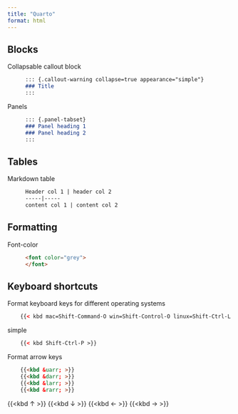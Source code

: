 ```yaml
---
title: "Quarto"
format: html
---
```


## Blocks

Collapsable callout block 
: ```md
::: {.callout-warning collapse=true appearance="simple"}  
### Title 
:::
```

Panels
: ```md
::: {.panel-tabset}
### Panel heading 1
### Panel heading 2
:::
```

## Tables

Markdown table
: ```md
Header col 1 | header col 2 
-----|-----
content col 1 | content col 2
```

## Formatting

Font-color
: ```html
<font color="grey">
</font>
```

## Keyboard shortcuts

Format keyboard keys for different operating systems
: 

```html
    {{< kbd mac=Shift-Command-O win=Shift-Control-O linux=Shift-Ctrl-L >}}
```

simple
: 

```html
    {{< kbd Shift-Ctrl-P >}}
```

Format arrow keys
: 

```html
    {{<kbd &uarr; >}}
    {{<kbd &darr; >}}
    {{<kbd &larr; >}}
    {{<kbd &rarr; >}}
```

{{<kbd &uarr; >}}
{{<kbd &darr; >}}
{{<kbd &larr; >}}
{{<kbd &rarr; >}}

